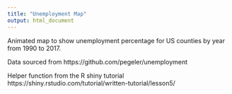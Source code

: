 ```yaml
---
title: "Unemployment Map"
output: html_document
---
```



Animated map to show unemployment percentage for US counties by year from 1990 to 2017.

Data sourced from https://github.com/pegeler/unemployment

Helper function from the R shiny tutorial https://shiny.rstudio.com/tutorial/written-tutorial/lesson5/

